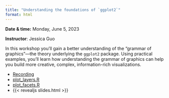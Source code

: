 ```yaml
---
title: "Understanding the foundations of `ggplot2`"
format: html
---
```


**Date & time:** Monday, June 5, 2023

**Instructor**: Jessica Guo

In this workshop you'll gain a better understanding of the "grammar of graphics"---the theory underlying the `ggplot2` package.
Using practical examples, you'll learn how understanding the grammar of graphics can help you build more creative, complex, information-rich visualizations.

-   [Recording](https://youtu.be/ke9R4C0E-k0)
-   [plot_layers.R](https://raw.githubusercontent.com/cct-datascience/ggplot2-workshop-series/main/2023/01-foundations/plot_layers.R)
-   [plot_facets.R](https://raw.githubusercontent.com/cct-datascience/ggplot2-workshop-series/main/2023/01-foundations/plot_facets.R)
-   {{< revealjs slides.html >}}
